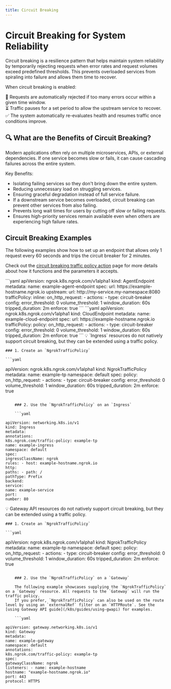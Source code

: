 ```yaml
---
title: Circuit Breaking
---
```



# Circuit Breaking for System Reliability

Circuit breaking is a resilience pattern that helps maintain system reliability by temporarily rejecting requests when error rates and request volumes exceed predefined thresholds. This prevents overloaded services from spiraling into failure and allows them time to recover.

When circuit breaking is enabled:

🚨 Requests are automatically rejected if too many errors occur within a given time window. <br />
⏳ Traffic pauses for a set period to allow the upstream service to recover. <br />
✅ The system automatically re-evaluates health and resumes traffic once conditions improve. <br />

## 🔍 What are the Benefits of Circuit Breaking?

Modern applications often rely on multiple microservices, APIs, or external dependencies.
If one service becomes slow or fails, it can cause cascading failures across the entire system.

Key Benefits:

- Isolating failing services so they don't bring down the entire system.
- Reducing unnecessary load on struggling services.
- Ensuring graceful degradation instead of full service failure.
- If a downstream service becomes overloaded, circuit breaking can prevent other services from also failing.
- Prevents long wait times for users by cutting off slow or failing requests.
- Ensures high-priority services remain available even when others are experiencing high failure rates.

## Circuit Breaking Examples

The following examples show how to set up an endpoint that allows only 1 request every 60 seconds and trips the circuit breaker for 2 minutes.

Check out the [circuit breaking traffic policy action](/traffic-policy/actions/circuit-breaker/) page for more details about how it functions and the parameters it accepts.

<Tabs groupId="kind" queryString="kind">
	<TabItem value="agent-endpoint" label="AgentEndpoint" default>
	```yaml
  apiVersion: ngrok.k8s.ngrok.com/v1alpha1
  kind: AgentEndpoint
  metadata:
    name: example-agent-endpoint
  spec:
    url: https://example-hostname.ngrok.io
    upstream:
      url: http://my-service.my-namespace:8080
    trafficPolicy:
      inline:
        on_http_request:
          - actions:
              - type: circuit-breaker
                config:
                  error_threshold: 0
                  volume_threshold: 1
                  window_duration: 60s
                  tripped_duration: 2m
                  enforce: true
	```
	</TabItem>
	<TabItem value="cloud-endpoint" label="CloudEndpoint">
	```yaml
  apiVersion: ngrok.k8s.ngrok.com/v1alpha1
  kind: CloudEndpoint
  metadata:
    name: example-cloud-endpoint
  spec:
    url: https://example-hostname.ngrok.io
    trafficPolicy:
      policy:
        on_http_request:
          - actions:
              - type: circuit-breaker
                config:
                  error_threshold: 0
                  volume_threshold: 1
                  window_duration: 60s
                  tripped_duration: 2m
                  enforce: true
	```
	</TabItem>
	<TabItem value="ingress" label="Ingress">
	💡 `Ingress` resources do not natively support circuit breaking, but they can be extended using a traffic policy.

    ### 1. Create an `NgrokTrafficPolicy`

    ```yaml

apiVersion: ngrok.k8s.ngrok.com/v1alpha1
kind: NgrokTrafficPolicy
metadata:
name: example-tp
namespace: default
spec:
policy:
on_http_request: - actions: - type: circuit-breaker
config:
error_threshold: 0
volume_threshold: 1
window_duration: 60s
tripped_duration: 2m
enforce: true

````

    ### 2. Use the `NgrokTrafficPolicy` on an `Ingress`

    ```yaml

apiVersion: networking.k8s.io/v1
kind: Ingress
metadata:
annotations:
k8s.ngrok.com/traffic-policy: example-tp
name: example-ingress
namespace: default
spec:
ingressClassName: ngrok
rules: - host: example-hostname.ngrok.io
http:
paths: - path: /
pathType: Prefix
backend:
service:
name: example-service
port:
number: 80
````

</TabItem>
<TabItem value="gateway-api" label="Gateway API">
💡 Gateway API resources do not natively support circuit breaking, but they can be extended using a traffic policy.

    ### 1. Create an `NgrokTrafficPolicy`

    ```yaml

apiVersion: ngrok.k8s.ngrok.com/v1alpha1
kind: NgrokTrafficPolicy
metadata:
name: example-tp
namespace: default
spec:
policy:
on_http_request: - actions: - type: circuit-breaker
config:
error_threshold: 0
volume_threshold: 1
window_duration: 60s
tripped_duration: 2m
enforce: true

````

    ### 2. Use the `NgrokTrafficPolicy` on a `Gateway`

    The following example showcases supplying the `NgrokTrafficPolicy` on a `Gateway` resource. All requests to the `Gateway` will run the traffic policy.
    If you prefer, `NgrokTrafficPolicy` can also be used on the route level by using an `externalRef` filter on an `HTTPRoute`. See the [using Gateway API guide](/k8s/guides/using-gwapi) for examples.

    ```yaml

apiVersion: gateway.networking.k8s.io/v1
kind: Gateway
metadata:
name: example-gateway
namespace: default
annotations:
k8s.ngrok.com/traffic-policy: example-tp
spec:
gatewayClassName: ngrok
listeners: - name: example-hostname
hostname: "example-hostname.ngrok.io"
port: 443
protocol: HTTPS
````

</TabItem>

</Tabs>
